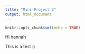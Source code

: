 ```yaml
---
title: "Mini-Project 2"
output: html_document
---
```


```r
knitr::opts_chunk$set(echo = TRUE)
```

HI hannah

This is a test :) 

```r

```

